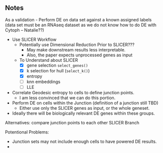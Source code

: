 ## Notes

As a validation - Perform DE on data set against a known assigned labels (data set must be an RNAseq dataset as we do not know how to do DE with Cytoph -- Natalie??)

-   Use SLICER Workflow
    -   Potentially use Dimensional Reduction Prior to SLICER???
        -   May make downstream results less interpretable.
        -   Also, the paper expects unprocessed genes as input
    -   To Understand about SLICER
        -   [x] gene selection `select_genes()`
        -   [x] k selection for hull (`select_k()`)
        -   [x] entropy
        -   [ ] knn embeddings
        -   [ ] LLE
-   Correlate Geodesic entropy to cells to define junction points.
    -   I am less convinced that we can do this portion.
-   Perform DE on cells within the Junction (definition of a junction still TBD)
    -   Either use only the SLICER genes as input, or the whole geneset.
-   Ideally there will be biologically relevant DE genes within these groups.

Alternatives: compare junction points to each other SLICER Branch

Potentional Problems:

-   Junction sets may not include enough cells to have powered DE results.
-   

